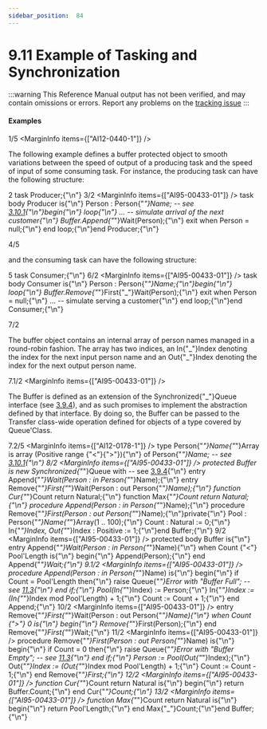 ```yaml
---
sidebar_position:  84
---
```


# 9.11 Example of Tasking and Synchronization

:::warning
This Reference Manual output has not been verified,
and may contain omissions or errors.
Report any problems on the [tracking issue](https://github.com/ada-lang-io/ada-lang-io/issues/20)
:::



#### Examples

<MarginText>1/5</MarginText>
<MarginInfo items={["AI12-0440-1"]} />
<p>The following example defines a buffer protected object to smooth variations between the speed of output of a producing task and the speed of input of some consuming task. For instance, the producing task can have the following structure:<br /></p>

<MarginText>2</MarginText>
<CodeBlock language="ada">
task Producer;{"\n"}
<MarginText>3/2</MarginText>
<MarginInfo items={["AI95-00433-01"]} />
task body Producer is{"\n"}   Person : Person{"_"}Name; -- see <a href="../AA-3/AA-3.10#Subclause_3.10.1">3.10.1</a>{"\n"}begin{"\n"}   loop{"\n"}      ... --  simulate arrival of the next customer{"\n"}      Buffer.Append{"_"}Wait(Person);{"\n"}      exit when Person = null;{"\n"}   end loop;{"\n"}end Producer;{"\n"}

</CodeBlock>
<MarginText>4/5</MarginText>
<MarginInfo items={["AI12-0440-1"]} />
<p>and the consuming task can have the following structure:<br /></p>

<MarginText>5</MarginText>
<CodeBlock language="ada">
task Consumer;{"\n"}
<MarginText>6/2</MarginText>
<MarginInfo items={["AI95-00433-01"]} />
task body Consumer is{"\n"}   Person : Person{"_"}Name;{"\n"}begin{"\n"}   loop{"\n"}      Buffer.Remove{"_"}First{"_"}Wait(Person);{"\n"}      exit when Person = null;{"\n"}      ... --  simulate serving a customer{"\n"}   end loop;{"\n"}end Consumer;{"\n"}

</CodeBlock>
<MarginText>7/2</MarginText>
<MarginInfo items={["AI95-00433-01"]} />
<p>The buffer object contains an internal array of person names managed in a round-robin fashion. The array has two indices, an In{"_"}Index denoting the index for the next input person name and an Out{"_"}Index denoting the index for the next output person name.<br /></p>

<MarginText>7.1/2</MarginText>
<MarginInfo items={["AI95-00433-01"]} />
<p>The Buffer is defined as an extension of the Synchronized{"_"}Queue interface (see <a href="../AA-3/AA-3.9#Subclause_3.9.4">3.9.4</a>), and as such promises to implement the abstraction defined by that interface. By doing so, the Buffer can be passed to the Transfer class-wide operation defined for objects of a type covered by Queue'Class.<br /></p>

<MarginText>7.2/5</MarginText>
<MarginInfo items={["AI12-0178-1"]} />
<CodeBlock language="ada">
type Person{"_"}Name{"_"}Array is array (Positive range {"<"}{">"}){"\n"}   of Person{"_"}Name;  -- see <a href="../AA-3/AA-3.10#Subclause_3.10.1">3.10.1</a>{"\n"}
<MarginText>8/2</MarginText>
<MarginInfo items={["AI95-00433-01"]} />
protected Buffer is new Synchronized{"_"}Queue with  -- see <a href="../AA-3/AA-3.9#Subclause_3.9.4">3.9.4</a>{"\n"}   entry Append{"_"}Wait(Person : in Person{"_"}Name);{"\n"}   entry Remove{"_"}First{"_"}Wait(Person : out Person{"_"}Name);{"\n"}   function Cur{"_"}Count return Natural;{"\n"}   function Max{"_"}Count return Natural;{"\n"}   procedure Append(Person : in Person{"_"}Name);{"\n"}   procedure Remove{"_"}First(Person : out Person{"_"}Name);{"\n"}private{"\n"}   Pool      : Person{"_"}Name{"_"}Array(1 .. 100);{"\n"}   Count     : Natural := 0;{"\n"}   In{"_"}Index, Out{"_"}Index : Positive := 1;{"\n"}end Buffer;{"\n"}
<MarginText>9/2</MarginText>
<MarginInfo items={["AI95-00433-01"]} />
protected body Buffer is{"\n"}   entry Append{"_"}Wait(Person : in Person{"_"}Name){"\n"}      when Count {"<"} Pool'Length is{"\n"}   begin{"\n"}      Append(Person);{"\n"}   end Append{"_"}Wait;{"\n"}
<MarginText>9.1/2</MarginText>
<MarginInfo items={["AI95-00433-01"]} />
   procedure Append(Person : in Person{"_"}Name) is{"\n"}   begin{"\n"}      if Count = Pool'Length then{"\n"}         raise Queue{"_"}Error with "Buffer Full";  -- see <a href="../AA-11/AA-11.3">11.3</a>{"\n"}      end if;{"\n"}      Pool(In{"_"}Index) := Person;{"\n"}      In{"_"}Index       := (In{"_"}Index mod Pool'Length) + 1;{"\n"}      Count          := Count + 1;{"\n"}   end Append;{"\n"}
<MarginText>10/2</MarginText>
<MarginInfo items={["AI95-00433-01"]} />
   entry Remove{"_"}First{"_"}Wait(Person : out Person{"_"}Name){"\n"}      when Count {">"} 0 is{"\n"}   begin{"\n"}      Remove{"_"}First(Person);{"\n"}   end Remove{"_"}First{"_"}Wait;{"\n"}
<MarginText>11/2</MarginText>
<MarginInfo items={["AI95-00433-01"]} />
   procedure Remove{"_"}First(Person : out Person{"_"}Name) is{"\n"}   begin{"\n"}      if Count = 0 then{"\n"}         raise Queue{"_"}Error with "Buffer Empty"; -- see <a href="../AA-11/AA-11.3">11.3</a>{"\n"}      end if;{"\n"}      Person    := Pool(Out{"_"}Index);{"\n"}      Out{"_"}Index := (Out{"_"}Index mod Pool'Length) + 1;{"\n"}      Count     := Count - 1;{"\n"}   end Remove{"_"}First;{"\n"}
<MarginText>12/2</MarginText>
<MarginInfo items={["AI95-00433-01"]} />
   function Cur{"_"}Count return Natural is{"\n"}   begin{"\n"}       return Buffer.Count;{"\n"}   end Cur{"_"}Count;{"\n"}
<MarginText>13/2</MarginText>
<MarginInfo items={["AI95-00433-01"]} />
   function Max{"_"}Count return Natural is{"\n"}   begin{"\n"}       return Pool'Length;{"\n"}   end Max{"_"}Count;{"\n"}end Buffer;{"\n"}

</CodeBlock>
